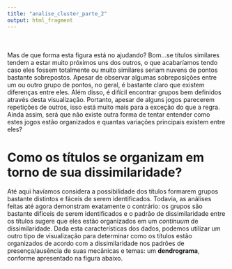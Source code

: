 ```yaml
---
title: "analise_cluster_parte_2"
output: html_fragment
---
```


<br>
<br>
Mas de que forma esta figura está no ajudando? Bom...se títulos similares tendem a estar muito próximos uns dos outros, o que acabaríamos tendo caso eles fossem totalmente ou muito similares seriam nuvens de pontos bastante sobrepostos. Apesar de observar algumas sobreposições entre um ou outro grupo de pontos, no geral, é bastante claro que existem diferenças entre eles. Além disso, é difícil encontrar grupos bem definidos através desta visualização. Portanto, apesar de alguns jogos parecerem repetições de outros, isso está muito mais para a exceção do que a regra. Ainda assim, será que não existe outra forma de tentar entender como estes jogos estão organizados e quantas variações principais existem entre eles?

# Como os títulos se organizam em torno de sua dissimilaridade?

Até aqui havíamos considera a possibilidade dos títulos formarem grupos bastante distintos e fáceis de serem identificados. Todavia, as análises feitas até agora demonstram exatamente o contrário: os grupos são bastante difíceis de serem identificados e o padrão de dissimilaridade entre os títulos sugere que eles estão organizados em um _continuum_ de dissimilaridade. Dada esta características dos dados, podemos utilizar um outro tipo de visualização para determinar como os títulos estão organizados de acordo com a dissimilaridade nos padrões de presença/ausência de suas mecânicas e temas: um **dendrograma**, conforme apresentado na figura abaixo.
<br>
<br>